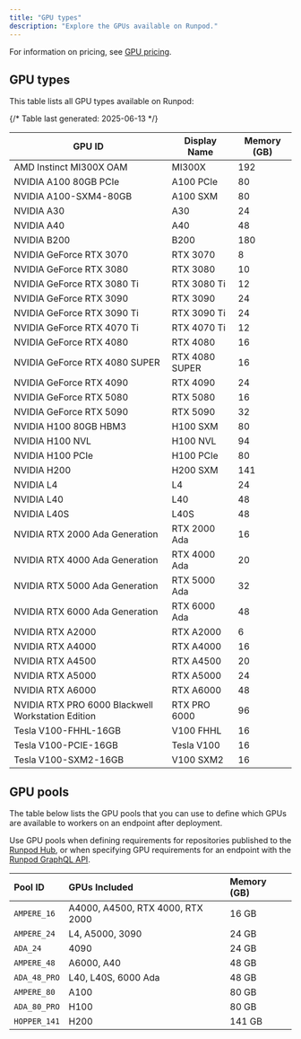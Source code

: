 ```yaml
---
title: "GPU types"
description: "Explore the GPUs available on Runpod."
---
```



For information on pricing, see [GPU pricing](https://www.runpod.io/gpu-instance/pricing).

## GPU types

This table lists all GPU types available on Runpod:

{/* Table last generated: 2025-06-13 */}

| GPU ID                                            | Display Name   |   Memory (GB) |
|---------------------------------------------------|----------------|---------------|
| AMD Instinct MI300X OAM                           | MI300X         |           192 |
| NVIDIA A100 80GB PCIe                             | A100 PCIe      |            80 |
| NVIDIA A100-SXM4-80GB                             | A100 SXM       |            80 |
| NVIDIA A30                                        | A30            |            24 |
| NVIDIA A40                                        | A40            |            48 |
| NVIDIA B200                                       | B200           |           180 |
| NVIDIA GeForce RTX 3070                           | RTX 3070       |             8 |
| NVIDIA GeForce RTX 3080                           | RTX 3080       |            10 |
| NVIDIA GeForce RTX 3080 Ti                        | RTX 3080 Ti    |            12 |
| NVIDIA GeForce RTX 3090                           | RTX 3090       |            24 |
| NVIDIA GeForce RTX 3090 Ti                        | RTX 3090 Ti    |            24 |
| NVIDIA GeForce RTX 4070 Ti                        | RTX 4070 Ti    |            12 |
| NVIDIA GeForce RTX 4080                           | RTX 4080       |            16 |
| NVIDIA GeForce RTX 4080 SUPER                     | RTX 4080 SUPER |            16 |
| NVIDIA GeForce RTX 4090                           | RTX 4090       |            24 |
| NVIDIA GeForce RTX 5080                           | RTX 5080       |            16 |
| NVIDIA GeForce RTX 5090                           | RTX 5090       |            32 |
| NVIDIA H100 80GB HBM3                             | H100 SXM       |            80 |
| NVIDIA H100 NVL                                   | H100 NVL       |            94 |
| NVIDIA H100 PCIe                                  | H100 PCIe      |            80 |
| NVIDIA H200                                       | H200 SXM       |           141 |
| NVIDIA L4                                         | L4             |            24 |
| NVIDIA L40                                        | L40            |            48 |
| NVIDIA L40S                                       | L40S           |            48 |
| NVIDIA RTX 2000 Ada Generation                    | RTX 2000 Ada   |            16 |
| NVIDIA RTX 4000 Ada Generation                    | RTX 4000 Ada   |            20 |
| NVIDIA RTX 5000 Ada Generation                    | RTX 5000 Ada   |            32 |
| NVIDIA RTX 6000 Ada Generation                    | RTX 6000 Ada   |            48 |
| NVIDIA RTX A2000                                  | RTX A2000      |             6 |
| NVIDIA RTX A4000                                  | RTX A4000      |            16 |
| NVIDIA RTX A4500                                  | RTX A4500      |            20 |
| NVIDIA RTX A5000                                  | RTX A5000      |            24 |
| NVIDIA RTX A6000                                  | RTX A6000      |            48 |
| NVIDIA RTX PRO 6000 Blackwell Workstation Edition | RTX PRO 6000   |            96 |
| Tesla V100-FHHL-16GB                              | V100 FHHL      |            16 |
| Tesla V100-PCIE-16GB                              | Tesla V100     |            16 |
| Tesla V100-SXM2-16GB                              | V100 SXM2      |            16 |

## GPU pools


The table below lists the GPU pools that you can use to define which GPUs are available to workers on an endpoint after deployment.

Use GPU pools when defining requirements for repositories published to the [Runpod Hub](/hub/publishing-guide#runpod-configuration), or when specifying GPU requirements for an endpoint with the [Runpod GraphQL API](https://graphql-spec.runpod.io/).

| Pool ID | GPUs Included                     | Memory (GB)   |
| :-------------- | :-------------------------------- | :----- |
| `AMPERE_16`     | A4000, A4500, RTX 4000, RTX 2000 | 16 GB  |
| `AMPERE_24`     | L4, A5000, 3090                   | 24 GB  |
| `ADA_24`        | 4090                              | 24 GB  |
| `AMPERE_48`     | A6000, A40                        | 48 GB  |
| `ADA_48_PRO`    | L40, L40S, 6000 Ada               | 48 GB  |
| `AMPERE_80`     | A100                              | 80 GB  |
| `ADA_80_PRO`    | H100                              | 80 GB  |
| `HOPPER_141`    | H200                              | 141 GB |

